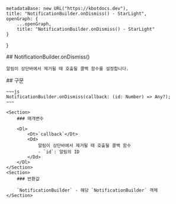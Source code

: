 
    metadataBase: new URL("https://kbotdocs.dev"),
    title: "NotificationBuilder.onDismiss() - StarLight",
    openGraph: {
        ...openGraph,
        title: "NotificationBuilder.onDismiss() - StarLight"
    }
}

<Section>
    ## NotificationBuilder.onDismiss()

    알림이 상단바에서 제거될 때 호출될 콜백 함수를 설정합니다.
</Section>
<Section>
    ## 구문

    ~~~js
    NotificationBuilder.onDismiss(callback: (id: Number) => Any?);
    ~~~

    <Section>
        ### 매개변수

        <Dl>
            <Dt>`callback`</Dt>
            <Dd>
                알림이 상단바에서 제거될 때 호출될 콜백 함수
                - `id`: 알림의 ID
            </Dd>
        </Dl>
    </Section>
    <Section>
        ### 반환값

        `NotificationBuilder` - 해당 `NotificationBuilder` 객체
    </Section>
</Section>